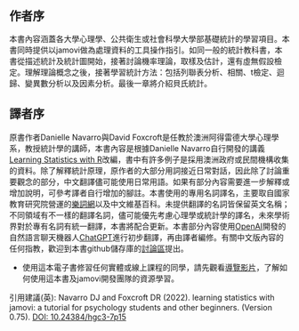# &nbsp; {.unnumbered .unlisted}

## 作者序

本書內容涵蓋各大學心理學、公共衛生或社會科學大學部基礎統計的學習項目。本書同時提供以jamovi做為處理資料的工具操作指引。如同一般的統計教科書，本書從描述統計及統計圖開始，接著討論機率理論，取樣及估計，還有虛無假設檢定。理解理論概念之後，接著學習統計方法：包括列聯表分析、相關、t檢定、迴歸、變異數分析以及因素分析。最後一章將介紹貝氏統計。

## 譯者序

<!--- Chapter 2 & 7, 中場報告是純講解，先不翻譯 --->

原書作者Danielle Navarro與David Foxcroft是任教於澳洲阿得雷德大學心理學系，教授統計學的講師，本書內容是根據Danielle Navarro自行開發的講義[Learning Statistics with R](https://learningstatisticswithr.com/)改編，書中有許多例子是採用澳洲政府或民間機構收集的資料。除了解釋統計原理，原作者的大部分用詞接近日常對話，因此除了討論重要觀念的部分，中文翻譯儘可能使用日常用語。如果有部分內容需要進一步解釋或增加說明，可參考譯者自行增加的腳註。本書使用的專用名詞譯名，主要取自國家教育研究院營運的[樂詞網](https://terms.naer.edu.tw/)以及中文維基百科。未提供翻譯的名詞皆保留英文名稱；不同領域有不一樣的翻譯名詞，儘可能優先考慮心理學或統計學的譯名，未來學術界對於專有名詞有統一翻譯，本書將配合更新。本書部分內容使用[OpenAI](https://openai.com/)開發的自然語言聊天機器人[ChatGPT](https://chat.openai.com/)進行初步翻譯，再由譯者編修。有關中文版內容的任何指教，歡迎到本書github儲存庫的[討論區](https://github.com/SCgeeker/lsj-book-zh_tw/issues)提出。

- 使用這本電子書修習任何實體或線上課程的同學，請先觀看[導覽影片](https://youtu.be/yZm1P3r1vrc)，了解如何使用這本書及jamovi開發團隊的資源學習。

<!---This textbook covers the contents of an introductory statistics class, as typically taught to undergraduate psychology, health or social science students. The book covers how to get started in jamovi as well as giving an introduction to data manipulation. From a statistical perspective, the book discusses descriptive statistics and graphing first, followed by chapters on probability theory, sampling and estimation, and null hypothesis testing. After introducing the theory, the book covers the analysis of contingency tables, correlation, *t*-tests, regression, ANOVA and factor analysis. Bayesian statistics are touched on at the end of the book.--->

<!---Citation:--->引用建議(英): Navarro DJ and Foxcroft DR (2022). learning statistics with jamovi: a tutorial for psychology students and other beginners. (Version 0.75). [DOI: 10.24384/hgc3-7p15](https://dx.doi.org/10.24384/hgc3-7p15)






